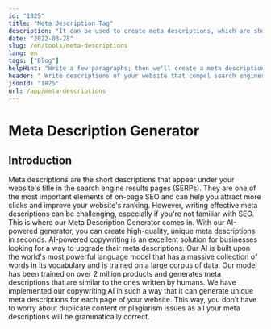 ```yaml
---
id: "1825"
title: "Meta Description Tag"
description: "It can be used to create meta descriptions, which are short summaries of the page that appear in search engine results."
date: "2022-03-28"
slug: /en/tools/meta-descriptions
lang: en
tags: ["Blog"]
helpHint: "Write a few paragraphs; then we'll create a meta description for the given text."
header: " Write descriptions of your website that compel search engines to rank your website."
jsonId: "1825"
url: /app/meta-descriptions
---
```


# Meta Description Generator

## Introduction

Meta descriptions are the short descriptions that appear under your website's title in the search engine results pages (SERPs). They are one of the most important elements of on-page SEO and can help you attract more clicks and improve your website's ranking. However, writing effective meta descriptions can be challenging, especially if you're not familiar with SEO. This is where our Meta Description Generator comes in. With our AI-powered generator, you can create high-quality, unique meta descriptions in seconds. AI-powered copywriting is an excellent solution for businesses looking for a way to upgrade their meta descriptions. Our AI is built upon the world's most powerful language model that has a massive collection of words in its vocabulary and is trained on a large corpus of data. Our model has been trained on over 2 million products and generates meta descriptions that are similar to the ones written by humans. We have implemented our copywriting AI in such a way that it can generate unique meta descriptions for each page of your website. This way, you don’t have to worry about duplicate content or plagiarism issues as all your meta descriptions will be grammatically correct.
